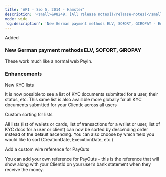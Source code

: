 ```yaml
---
title: 'API - Sep 5, 2014 - Hamster'  
description: '<small>&#8249; [All release notes](/release-notes)</small>'  
mode: wide  
'og:description': 'New German payment methods ELV, SOFORT, GIROPAY - Enhancements'  
---
```

  
  <div class="pill pill-green">Added</div> 
  
### New German payment methods ELV, SOFORT, GIROPAY  

These work much like a normal web PayIn. 
  
### Enhancements  

New KYC lists  

It is now possible to see a list of KYC documents submitted for a user, their status, etc. This same list is also available more globally for all KYC documents submitted for your ClientId across all users  

Custom sorting for lists  

All lists (list of wallets or cards, list of transactions for a wallet or user, list of KYC docs for a user or client) can now be sorted by descending order instead of the default ascending. You can also choose by which field you would like to sort (CreationDate, ExecutionDate, etc.)  

Add a custom wire reference for PayOuts  

You can add your own reference for PayOuts – this is the reference that will show along with your ClientId on your user’s bank statement when they receive the money.